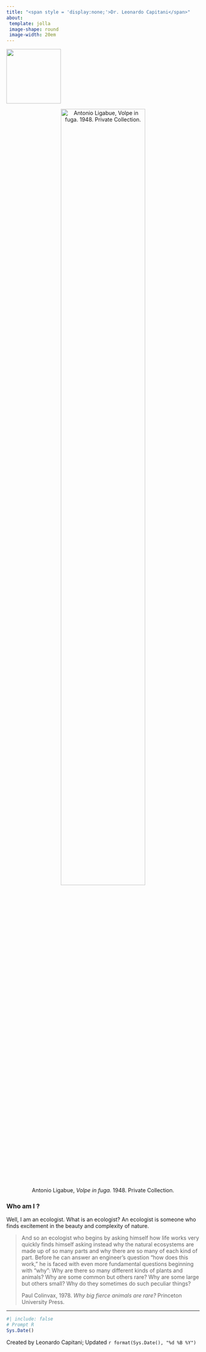 ```yaml
---
title: "<span style = 'display:none;'>Dr. Leonardo Capitani</span>"
about: 
 template: jolla
 image-shape: round
 image-width: 20em
---
```


![](docs/media/Leonardo_SYKE.JPG){.profile-photo width="142"}

::: {style="text-align:center;"}
![Antonio Ligabue, *Volpe in fuga.* 1948. Private Collection.](docs/media/liga_fox.jpg){fig-align="center" width="72%"}
:::

### Who am I ?

Well, I am an ecologist. What is an ecologist? An ecologist is someone who finds excitement in the beauty and complexity of nature.

> And so an ecologist who begins by asking himself how life works very quickly finds himself asking instead why the natural ecosystems are made up of so many parts and why there are so many of each kind of part. Before he can answer an engineer's question “how does this work,” he is faced with even more fundamental questions beginning with “why”: Why are there so many different kinds of plants and animals? Why are some common but others rare? Why are some large but others small? Why do they sometimes do such peculiar things?
>
> Paul Colinvax, 1978. *Why big fierce animals are rare?* Princeton University Press.

------------------------------------------------------------------------

```r
#| include: false
# Prompt R
Sys.Date()
```

Created by Leonardo Capitani; Updated `r format(Sys.Date(), "%d %B %Y")`
